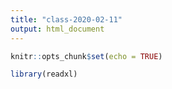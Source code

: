 ```yaml
---
title: "class-2020-02-11"
output: html_document
---
```


```r
knitr::opts_chunk$set(echo = TRUE)

library(readxl)
```
